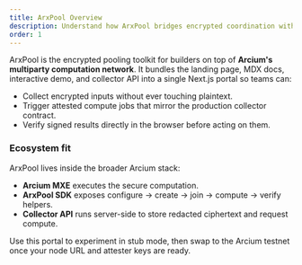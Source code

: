 ```yaml
---
title: ArxPool Overview
description: Understand how ArxPool bridges encrypted coordination with the Arcium ecosystem.
order: 1
---
```


ArxPool is the encrypted pooling toolkit for builders on top of **Arcium's multiparty computation network**. It bundles the landing page, MDX docs, interactive demo, and collector API into a single Next.js portal so teams can:

- Collect encrypted inputs without ever touching plaintext.
- Trigger attested compute jobs that mirror the production collector contract.
- Verify signed results directly in the browser before acting on them.

### Ecosystem fit

ArxPool lives inside the broader Arcium stack:

- **Arcium MXE** executes the secure computation.
- **ArxPool SDK** exposes configure → create → join → compute → verify helpers.
- **Collector API** runs server-side to store redacted ciphertext and request compute.

Use this portal to experiment in stub mode, then swap to the Arcium testnet once your node URL and attester keys are ready.
